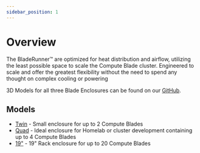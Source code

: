 ```yaml
---
sidebar_position: 1
---
```


# Overview

The BladeRunner™️ are optimized for heat distribution and airflow, utilizing the least possible space to scale the Compute Blade cluster.
Engineered to scale and offer the greatest flexibility without the need to spend any thought on complex cooling or powering

3D Models for all three Blade Enclosures can be found on our [GitHub](https://github.com/uptime-industries/compute-blade/tree/main/bladerunner).

## Models

- [Twin](./twin) - Small enclosure for up to 2 Compute Blades
- [Quad](./quad) - Ideal enclosure for Homelab or cluster development containing up to 4 Compute Blades
- [19"](./19inch) - 19" Rack enclosure for up to 20 Compute Blades 